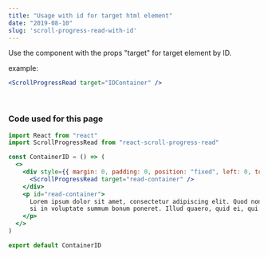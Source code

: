 ```yaml
---
title: "Usage with id for target html element"
date: "2019-08-10"
slug: 'scroll-progress-read-with-id'
---
```


Use the component with the props "target" for target element by ID.

example:
```jsx
<ScrollProgressRead target="IDContainer" />
```
<br />

<ContainerID />


### Code used for this page

```jsx
import React from "react"
import ScrollProgressRead from "react-scroll-progress-read"

const ContainerID = () => (
  <>
    <div style={{ margin: 0, padding: 0, position: "fixed", left: 0, top: 0 }}>
      <ScrollProgressRead target="read-container" />
    </div>
    <p id="read-container">
      Lorem ipsum dolor sit amet, consectetur adipiscing elit. Quod non faceret,
      si in voluptate summum bonum poneret. Illud quaero, quid ei, qui in.....
    </p>
  </>
)

export default ContainerID

```
